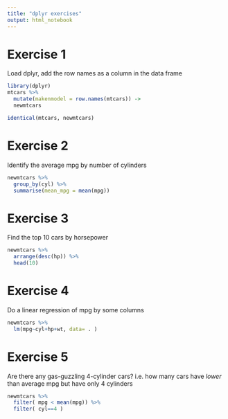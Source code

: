 ---
title: "dplyr exercises"
output: html_notebook
---

# Exercise 1
Load dplyr, add the row names as a column in the data frame
```{r}
library(dplyr)
mtcars %>%
  mutate(makenmodel = row.names(mtcars)) ->
  newmtcars

identical(mtcars, newmtcars)
```

# Exercise 2
Identify the average mpg by number of cylinders
```{r}
newmtcars %>%
  group_by(cyl) %>%
  summarise(mean_mpg = mean(mpg))
```

# Exercise 3
Find the top 10 cars by horsepower 
```{r}
newmtcars %>%
  arrange(desc(hp)) %>%
  head(10)
```

# Exercise 4
Do a linear regression of mpg by some columns
```{r}
newmtcars %>%
  lm(mpg~cyl+hp+wt, data= . )
```

# Exercise 5
Are there any gas-guzzling 4-cylinder cars? i.e. how many cars have *lower* than average mpg but have only 4 cylinders

```{r}
newmtcars %>% 
  filter( mpg < mean(mpg)) %>%
  filter( cyl==4 )
```








